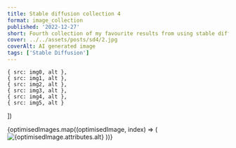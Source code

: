 ```yaml
---
title: Stable diffusion collection 4
format: image_collection
published: '2022-12-27'
short: Fourth collection of my favourite results from using stable diffusion.
cover: ../../assets/posts/sd4/2.jpg
coverAlt: AI generated image
tags: ['Stable Diffusion']
---
```







	{ src: img0, alt },
	{ src: img1, alt },
	{ src: img2, alt },
	{ src: img3, alt },
	{ src: img4, alt },
	{ src: img5, alt }
])

<ImageGalleryWrapper>
	{optimisedImages.map((optimisedImage, index) => (
		<ImageGalleryButton index={index} client:load>
			<Image
				src={optimisedImage.rawOptions.src} // uses the original image path
				alt={optimisedImage.attributes.alt}
				loading={index === 0 ? 'eager' : 'lazy'}
				quality={100}
				densities={[1.5, 2, 3]}
				class="h-full w-full object-cover"
			/>
		</ImageGalleryButton>
	))}
</ImageGalleryWrapper>

<ImageGallery images={optimisedImages} client:load />
